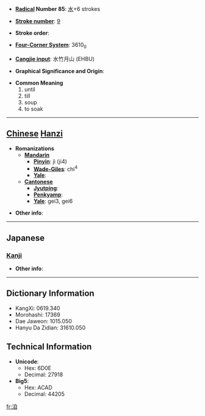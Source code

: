 * '''[[Wiktionary:Chinese radical index| Radical]] Number 85''': [[Wiktionary:Chinese radical index 水|水]]+6 strokes

* '''[[Wiktionary:Chinese total strokes index|Stroke number]]''': [[Wiktionary:Chinese total strokes index 9|9]]

* '''Stroke order''': 

* '''[[Wiktionary:Chinese four corner index|Four-Corner System]]''': 3610<sub>0</sub>

* '''[[Wiktionary:Chinese Cangjie index|Cangjie input]]''': 水竹月山 (EHBU)

* '''Graphical Significance and Origin''': 

* '''Common Meaning'''
*#until
*# till
*# soup
*# to soak


----

== [[Chinese]] [[Hanzi]] ==

* '''Romanizations'''
** '''[[Mandarin]]'''
*** '''[[Pinyin]]''': jì (ji4)
*** '''[[Wade-Giles]]''': chi<sup>4</sup>
*** '''[[Yale]]''': 
** '''[[Cantonese]]'''
*** '''[[Jyutping]]''':
*** '''[[Penkyamp]]''': 
*** '''[[Yale]]''': gei3, gei6

* '''Other info''': 

----

==Japanese==
===[[Kanji]]===
{{kanji|on readings=[[き]] (ki), [[ぎ]] (gi)
|kun readings=[[そそぐ]] (sosogu)
}}

* '''Other info''':  

----

== Dictionary Information ==

* KangXi: 0619.340
* Morohashi: 17369
* Dae Jaweon: 1015.050
* Hanyu Da Zidian: 31610.050

== Technical Information ==

* '''Unicode''':
** Hex: 6D0E
** Decimal: 27918
* '''Big5''':
** Hex: ACAD
** Decimal: 44205

[[fr:洎]]
